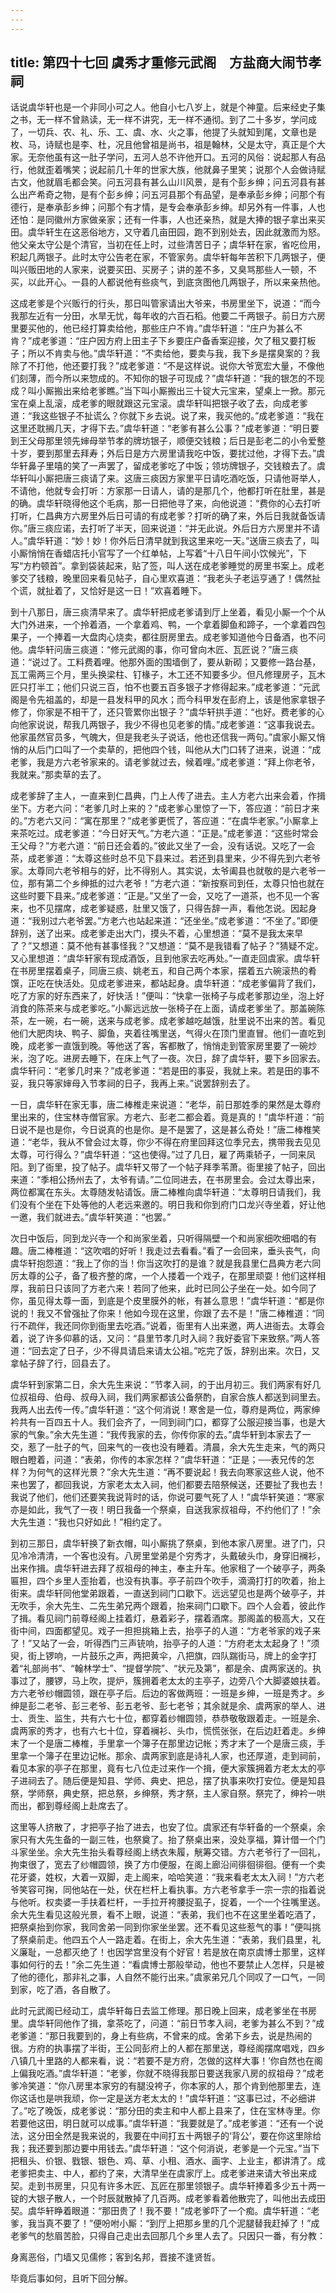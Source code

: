 ```yaml
---
---
---
```

title: 第四十七回 虞秀才重修元武阁　方盐商大闹节孝祠
---

话说虞华轩也是一个非同小可之人。他自小七八岁上，就是个神童。后来经史子集之书，无一样不曾熟读，无一样不讲究，无一样不通彻。到了二十多岁，学问成了，一切兵、农、礼、乐、工、虞、水、火之事，他提了头就知到尾，文章也是枚、马，诗赋也是李、杜，况且他曾祖是尚书，祖是翰林，父是太守，真正是个大家。无奈他虽有这一肚子学问，五河人总不许他开口。五河的风俗：说起那人有品行，他就歪着嘴笑；说起前几十年的世家大族，他就鼻子里笑；说那个人会做诗赋古文，他就眉毛都会笑。问五河县有甚么山川风景，是有个彭乡绅；问五河县有甚么出产希奇之物，是有个彭乡绅；问五河县那个有品望，是奉承彭乡绅；问那个有德行，是奉承彭乡绅；问那个有才情，是专会奉承彭乡绅。却另外有一件事，人也还怕：是同徽州方家做亲家；还有一件事，人也还亲热，就是大捧的银子拿出来买田。虞华轩生在这恶俗地方，又守着几亩田园，跑不到别处去，因此就激而为怒。他父亲太守公是个清官，当初在任上时，过些清苦日子；虞华轩在家，省吃俭用，积起几两银子。此时太守公告老在家，不管家务。虞华轩每年苦积下几两银子，便叫兴贩田地的人家来，说要买田、买房子；讲的差不多，又臭骂那些人一顿，不买，以此开心。一县的人都说他有些痰气，到底贪图他几两银子，所以来亲热他。

这成老爹是个兴贩行的行头，那日叫管家请出大爷来，书房里坐下，说道：“而今我那左近有一分田，水旱无忧，每年收的六百石稻。他要二千两银子。前日方六房里要买他的，他已经打算卖给他，那些庄户不肯。”虞华轩道：“庄户为甚么不肯？”成老爹道：“庄户因方府上田主子下乡要庄户备香案迎接，欠了租又要打板子；所以不肯卖与他。”虞华轩道：“不卖给他，要卖与我，我下乡是摆臭案的？我除了不打他，他还要打我？”成老爹道：“不是这样说。说你大爷宽宏大量，不像他们刻薄，而今所以来惣成的。不知你的银子可现成？”虞华轩道：“我的银怎的不现成？叫小厮搬出来给老爹瞧。”当下叫小厮搬出三十锭大元宝来，望桌上一掀。那元宝在桌上乱滚，成老爹的眼就跟这元宝滚。虞华轩叫把银子收了去，向成老爹道：“我这些银子不扯谎么？你就下乡去说。说了来，我买他的。”成老爹道：“我在这里还耽搁几天，才得下去。”虞华轩道：“老爹有甚么公事？”成老爹道：“明日要到王父母那里领先婶母举节孝的牌坊银子，顺便交钱粮；后日是彭老二的小令爱整十岁，要到那里去拜寿；外后日是方六房里请我吃中饭，要扰过他，才得下去。”虞华轩鼻子里嘻的笑了一声罢了，留成老爹吃了中饭；领坊牌银子，交钱粮去了。虞华轩叫小厮把唐三痰请了来。这唐三痰因方家里平日请吃酒吃饭，只请他哥举人，不请他，他就专会打听：方家那一日请人，请的是那几个，他都打听在肚里，甚是的确。虞华轩晓得他这个毛病，那一日把他寻了来，向他说道：“费你的心去打听打听，仁昌典方六房里外后日可请的有成老爹？打听的确了来，外后日我就备饭请你。”唐三痰应诺，去打听了半天，回来说道：“并无此说。外后日方六房里并不请人。”虞华轩道：“妙！妙！你外后日清早就到我这里来吃一天。”送唐三痰去了，叫小厮悄悄在香蜡店托小官写了一个红单帖，上写着“十八日午间小饮候光”，下写“方杓顿首”。拿到袋装起来，贴了签，叫人送在成老爹睡觉的房里书案上。成老爹交了钱粮，晚里回来看见帖子，自心里欢喜道：“我老头子老运亨通了！偶然扯个谎，就扯着了，又恰好是这一日！”欢喜着睡下。

到十八那日，唐三痰清早来了。虞华轩把成老爹请到厅上坐着，看见小厮一个个从大门外进来，一个拎着酒，一个拿着鸡、鸭，一个拿着脚鱼和蹄子，一个拿着四包果子，一个捧着一大盘肉心烧卖，都往厨房里去。成老爹知道他今日备酒，也不问他。虞华轩问唐三痰道：“修元武阁的事，你可曾向木匠、瓦匠说？”唐三痰道：“说过了。工料费着哩。他那外面的围墙倒了，要从新砌；又要修一路台基，瓦工需两三个月，里头换梁柱、钉椽子，木工还不知要多少。但凡修理房子，瓦木匠只打半工；他们只说三百，怕不也要五百多银子才修得起来。”成老爹道：“元武阁是令先祖盖的，却是一县发科甲的风水；而今科甲发在彭府上，该是他家拿银子修了，你家是不相干了，还只管累你出银子？”虞华轩拱手道：“也好。费老爹的心向他家说说，帮我几两银子，我少不得也见老爹的情。”成老爹道：“这事我说去。他家虽然官员多，气魄大，但是我老头子说话，他也还信我一两句。”虞家小厮又悄悄的从后门口叫了一个卖草的，把他四个钱，叫他从大门口转了进来，说道：“成老爹，我是方六老爷家来的。请老爹就过去，候着哩。”成老爹道：“拜上你老爷，我就来。”那卖草的去了。

成老爹辞了主人，一直来到仁昌典，门上人传了进去。主人方老六出来会着，作揖坐下。方老六问：“老爹几时上来的？”成老爹心里惊了一下，答应道：“前日才来的。”方老六又问：“寓在那里？”成老爹更慌了，答应道：“在虞华老家。”小厮拿上来茶吃过。成老爹道：“今日好天气。”方老六道：“正是。”成老爹道：“这些时常会王父母？”方老六道：“前日还会着的。”彼此又坐了一会，没有话说。又吃了一会茶，成老爹道：“太尊这些时总不见下县来过。若还到县里来，少不得先到六老爷家。太尊同六老爷相与的好，比不得别人。其实说，太爷阖县也就敬的是六老爷一位，那有第二个乡绅抵的过六老爷！”方老六道：“新按察司到任，太尊只怕也就在这些时要下县来。”成老爹道：“正是。”又坐了一会，又吃了一道茶，也不见一个客来，也不见摆席，成老爹疑惑，肚里又饿了，只得告辞一声，看他怎说。因起身道：“我别过六老爷罢。”方老六也站起来道：“还坐坐。”成老爹道：“不坐了。”即便辞别，送了出来。成老爹走出大门，摸头不着，心里想道：“莫不是我太来早了？”又想道：莫不他有甚事怪我？”又想道：“莫不是我错看了帖子？”猜疑不定。又心里想道：“虞华轩家有现成酒饭，且到他家去吃再处。”一直走回虞家。虞华轩在书房里摆着桌子，同唐三痰、姚老五，和自己两个本家，摆着五六碗滚热的肴馔，正吃在快活处。见成老爹进来，都站起身。虞华轩道：“成老爹偏背了我们，吃了方家的好东西来了，好快活！”便叫：“快拿一张椅子与成老爹那边坐，泡上好消食的陈茶来与成老爹吃。”小厮远远放一张椅子在上面，请成老爹坐了。那盖碗陈茶，左一碗，右一碗，送来与成老爹。成老爹越吃越饿，肚里说不出来的苦。看见他们大肥肉块、鸭子、脚鱼，夹着往嘴里送，气得火在顶门里直冒。他们一直吃到晚，成老爹一直饿到晚。等他送了客，客都散了，悄悄走到管家房里要了一碗炒米，泡了吃。进房去睡下，在床上气了一夜。次日，辞了虞华轩，要下乡回家去。虞华轩问：“老爹几时来？”成老爹道：“若是田的事妥，我就上来。若是田的事不妥，我只等家婶母入节孝祠的日子，我再上来。”说罢辞别去了。

一日，虞华轩在家无事，唐二棒椎走来说道：“老华，前日那姓季的果然是太尊府里出来的，住宝林寺僧官家。方老六、彭老二都会着。竟是真的！”虞华杆道：“前日说不是也是你，今日说真的也是你。是不是罢了，这是甚么奇处！”唐二棒椎笑道：“老华，我从不曾会过太尊，你少不得在府里回拜这位季兄去，携带我去见见太尊，可行得么？”虞华轩道：“这也使得。”过了几日，雇了两乘轿子，一同来凤阳。到了衙里，投了帖子。虞华轩又带了一个帖子拜季苇萧。衙里接了帖子，回出来道：“季相公扬州去了，太爷有请。”二位同进去，在书房里会。会过太尊出来，两位都寓在东头。太尊随发帖请饭。唐二棒椎向虞华轩道：“太尊明日请我们，我们没有个坐在下处等他的人老远来邀的。明日我和你到府门口龙兴寺坐着，好让他一邀，我们就进去。”虞华轩笑道：“也罢。”

次日中饭后，同到龙兴寺一个和尚家坐着，只听得隔壁一个和尚家细吹细唱的有趣。唐二棒椎道：“这吹唱的好听！我走过去看看。”看了一会回来，垂头丧气，向虞华轩抱怨道：“我上了你的当！你当这吹打的是谁？就是我县里仁昌典方老六同厉太尊的公子，备了极齐整的席，一个人搂着一个戏子，在那里顽耍！他们这样相厚，我前日只该同了方老六来！若同了他来，此时已同公子坐在一处。如今同了你，虽见得太尊一面，到底是个皮里膜外的帐，有甚么意思！”虞华轩道：“都是你说的！我又不曾强扯了你来！他如今现在这里，你跟了去不是！”唐二棒椎道：“同行不疏伴，我还同你到衙里去吃酒。”说着，衙里有人出来邀，两人进衙去。太尊会着，说了许多仰慕的话，又问：“县里节孝几时入祠？我好委官下来致祭。”两人答道：“回去定了日子，少不得具请启来请太公祖。”吃完了饭，辞别出来。次日，又拿帖子辞了行，回县去了。

虞华轩到家第二日，余大先生来说：“节孝入祠，的于出月初三。我们两家有好几位叔祖母、伯母、叔母入祠，我们两家都该公备祭酌，自家合族人都送到祠里去。我两人出去传一传。”虞华轩道：“这个何消说！寒舍是一位，尊府是两位，两家绅衿共有一百四五十人。我们会齐了，一同到祠门口，都穿了公服迎接当事，也是大家的气象。”余大先生道：“我传我家的去，你传你家的去。”虞华轩到本家去了一交，惹了一肚子的气，回来气的一夜也没有睡着。清晨，余大先生走来，气的两只眼白瞪着，问道：“表弟，你传的本家怎样？”虞华轩道：“正是；──表兄传的怎样？为何气的这样光景？”余大先生道：“再不要说起！我去向寒家这些人说，他不来也罢了，都回我说，方家老太太入祠，他们都要去陪祭候送，还要扯了我也去！我说了他们，他们还要笑我说背时的话，你说可要气死了人！”虞华轩笑道：“寒家亦是如此，我气了一夜！明日我备一个祭桌，自送我家叔祖母，不约他们了！”余大先生道：“我也只好如此！”相约定了。

到初三那日，虞华轩换了新衣帽，叫小厮挑了祭桌，到他本家八房里。进了门，只见冷冷清清，一个客也没有。八房里堂弟是个穷秀才，头戴破头巾，身穿旧襕衫，出来作揖。虞华轩进去拜了叔祖母的神主，奉主升车。他家租了一个破亭子，两条匾担，四个乡里人歪抬着，也没有执事。亭子前四个吹手，滴滴打打的吹着，抬上街来。虞华轩同他堂弟跟着，一直送到祠门口歇下。远远望见也是两个破亭子，并无吹手，余大先生、二先生弟兄两个跟着，抬来祠门口歇下。四个人会着，彼此作了揖。看见祠门前尊经阁上挂着灯，悬着彩子，摆着酒席。那阁盖的极高大，又在街中间，四面都望见。戏子一担担挑箱上去，抬亭子的人道：“方老爷家的戏子来了！”又站了一会，听得西门三声铳响，抬亭子的人道：“方府老太太起身了！”须臾，街上锣响，一片鼓乐之声，两把黄伞，八把旗，四队踹街马，牌上的金字打着“礼部尚书”、“翰林学士”、“提督学院”、“状元及第”，都是余、虞两家送的。执事过了，腰锣，马上吹，提炉，簇拥着老太太的主亭子，边旁八个大脚婆娘扶着。方六老爷纱帽圆领，跟在亭子后。后边的客做两班：一班是乡绅，一班是秀才。乡绅是彭二老爷、彭三老爷、彭五老爷、彭七老爷；其余就是余、虞两家的举人、进士、贡生、监生，共有六七十位，都穿着纱帽圆领，恭恭敬敬跟着走。一班是余、虞两家的秀才，也有六七十位，穿着襕衫、头巾，慌慌张张，在后边赶着走。乡绅末了一个是唐二棒椎，手里拿一个簿子在那里边记帐；秀才末了一个是唐三痰，手里拿一个簿子在里边记帐。那余、虞两家到底是诗礼人家，也还厚道，走到祠前，看见本家的亭子在那里，竟有七八位走过来作一个揖，便大家簇拥着方老太太的亭子进祠去了。随后便是知县、学师、典史、把总，摆了执事来吹打安位。便是知县祭，学师祭，典史祭，把总祭，乡绅祭，秀才祭，主人家自祭。祭完了，绅衿一哄而出，都到尊经阁上赴席去了。

这里等人挤散了，才把亭子抬了进去，也安了位。虞家还有华轩备的一个祭桌，余家只有大先生备的一副三牲，也祭奠了。抬了祭桌出来，没处享福，算计借一个门斗家坐坐。余大先生抬头看尊经阁上绣衣朱履，觥筹交错。方六老爷行了一回礼，拘束很了，宽去了纱帽圆领，换了方巾便服，在阁上廊沿间徘徊徘徊。便有一个卖花牙婆，姓权，大着一双脚，走上阁来，哈哈笑道：“我来看老太太入祠！”方六老爷笑容可掬，同他站在一处，伏在栏杆上看执事。方六老爷拿手一宗一宗的指着说与他听。权卖婆一手扶着栏杆，一手拉开袴腰捉虱子，捉着，一个一个往嘴里送。余大先生看见这般光景，看不上眼，说道：“表弟，我们也不在这里坐着吃酒了，把祭桌抬到你家，我同舍弟一同到你家坐坐罢。还不看见这些惹气的事！”便叫挑了祭桌前走。他四五个人一路走着。在街上，余大先生道：“表弟，我们县里，礼义廉耻，一总都灭绝了！也因学宫里没有个好官！若是放在南京虞博士那里，这样事如何行的去！”余二先生道：“看虞博士那般举动，他也不要禁止人怎样，只是被了他的德化，那非礼之事，人自然不能行出来。”虞家弟兄几个同叹了一口气，一同到家，吃了酒，各自散了。

此时元武阁已经动工，虞华轩每日去监工修理。那日晚上回来，成老爹坐在书房里。虞华轩同他作了揖，拿茶吃了，问道：“前日节孝入祠，老爹为甚么不到？”成老爹道：“那日我要到的，身上有些病，不曾来的成。舍弟下乡去，说是热闹的很。方府的执事摆了半街，王公同彭府上的人都在那里送，尊经阁摆席唱戏，四乡八镇几十里路的人都来看，说：“若要不是方府，怎做的这样大事！’你自然也在阁上偏我吃酒。”虞华轩道：“老爹，你就不晓得我那日要送我家八房的叔祖母？”成老爹冷笑道：“你八房里本家穷的有腿没袴子，你本家的人，那个肯到他那里去，连你这话也是哄我顽，你一定是送方老太太的！”虞华轩道：“这事已过，不必细讲了。”吃了晚饭，成老爹说：“那分田的卖主和中人都上县来了，住在宝林寺里。你若要他这田，明日就可以成事。”虞华轩道：“我要就是了。”成老爹道：“还有一个说法，这分田全然是我来说的，我要在中间打五十两银子的‘背公’，要在你这里除给我；我还要到那边要中用钱去。”虞华轩道：“这个何消说，老爹是一个元宝。”当下把租头、价银、戥银、银色、鸡、草、小租、酒水、画字、上业主，都讲清了。成老爹把卖主、中人，都约了来，大清早坐在虞家厅上。成老爹进来请大爷出来成契。走到书房里，只见有许多木匠、瓦匠在那里领银子。虞华轩捧着多少五十两一锭的大银子散人，一个时辰就散掉了几百两。成老爹看着他散完了，叫他出去成田契。虞华轩睁着眼道：“那田贵了！我不要！”成老爹吓了一个痴。虞华轩道：“老爹，我当真不要了！”便吩咐小厮：“到厅上把那乡里的几个泥腿替我赶掉了！”成老爹气的愁眉苦脸，只得自己走出去回那几个乡里人去了。只因只一番，有分教：

身离恶俗，门墙又见儒修；客到名邦，晋接不逢贤哲。

毕竟后事如何，且听下回分解。

